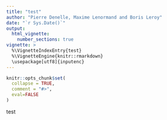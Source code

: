 ```yaml
---
title: "test"
author: "Pierre Denelle, Maxime Lenormand and Boris Leroy"
date: "`r Sys.Date()`"
output: 
  html_vignette:
    number_sections: true
vignette: >
  %\VignetteIndexEntry{test}
  %\VignetteEngine{knitr::rmarkdown}
  \usepackage[utf8]{inputenc}
---
```


```r
knitr::opts_chunk$set(
  collapse = TRUE,
  comment = "#>",
  eval=FALSE
)
```

test
